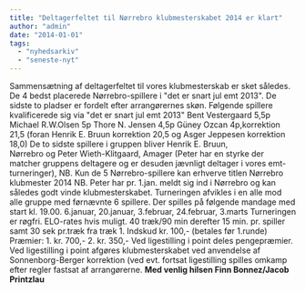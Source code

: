 ```yaml
---
title: "Deltagerfeltet til Nørrebro klubmesterskabet 2014 er klart"
author: "admin"
date: "2014-01-01"
tags: 
  - "nyhedsarkiv"
  - "seneste-nyt"
---
```


Sammensætning af deltagerfeltet til vores klubmesterskab er sket således. De 4 bedst placerede Nørrebro-spillere i "det er snart jul emt 2013". De sidste to pladser er fordelt efter arrangørernes skøn. Følgende spillere kvalificerede sig via "det er snart jul emt 2013" Bent Vestergaard 5,5p Michael R.W.Olsen 5p Thore N. Jensen 4,5p Güney Ozcan 4p,korrektion 21,5 (foran Henrik E. Bruun korrektion 20,5 og Asger Jeppesen korrektion 18,0) De to sidste spillere i gruppen bliver Henrik E. Bruun, Nørrebro og Peter Wieth-Klitgaard, Amager (Peter har en styrke der matcher gruppens deltagere og er desuden jævnligt deltager i vores emt-turneringer), NB. Kun de 5 Nørrebro-spillere kan erhverve titlen Nørrebro klubmester 2014 NB. Peter har pr. 1.jan. meldt sig ind i Nørrebro og kan således godt vinde klubmesterskabet. Turneringen afvikles i en alle mod alle gruppe med førnævnte 6 spillere. Der spilles på følgende mandage med start kl. 19.00. 6.januar, 20.januar, 3.februar, 24.februar, 3.marts Turneringen er røgfri. ELO-rates hvis muligt. 40 træk/90 min derefter 15 min. pr. spiller samt 30 sek pr.træk fra træk 1. Indskud kr. 100,- (betales før 1.runde) Præmier: 1. kr. 700,- 2\. kr. 350,- Ved ligestilling i point deles pengepræmier. Ved ligestilling i point afgøres klubmesterskabet ved anvendelse af Sonnenborg-Berger korrektion (ved evt. fortsat ligestilling spilles omkamp efter regler fastsat af arrangørerne. __Med venlig hilsen __Finn Bonnez/Jacob Printzlau____
